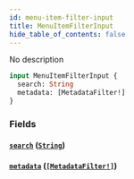 ```yaml
---
id: menu-item-filter-input
title: MenuItemFilterInput
hide_table_of_contents: false
---
```


No description

```graphql
input MenuItemFilterInput {
  search: String
  metadata: [MetadataFilter!]
}
```

### Fields

#### [`search`](#) ([`String`](../../../developer/api-reference/scalars/string))

#### [`metadata`](#) ([`[MetadataFilter!]`](../../../developer/api-reference/inputs/metadata-filter))
